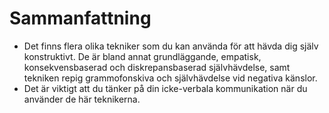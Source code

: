 # Sammanfattning

-   Det finns flera olika tekniker som du kan använda för att hävda dig
    själv konstruktivt. De är bland annat grundläggande, empatisk,
    konsekvensbaserad och diskrepansbaserad självhävdelse, samt tekniken
    repig grammofonskiva och självhävdelse vid negativa känslor.
-   Det är viktigt att du tänker på din icke-verbala kommunikation när
    du använder de här teknikerna.
